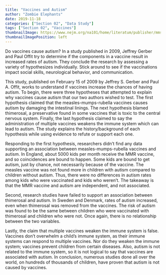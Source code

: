 ```yaml
---
title: "Vaccines and Autism"
author: "Zombie Elephants"
date: 2019-11-18
categories: ["Section 02", "Data Study"]
tags: ["Section 02", "Vaccines"]
thumbnailImage: https://www.nejm.org/na101/home/literatum/publisher/mms/journals/content/nejm/2007/nejm_2007.357.issue-13/nejmp078168/production/images/img_small/nejmp078168_f1.jpeg
thumbnailImagePosition: left
---
```


Do vaccines cause autism? In a study published in 2009, Jeffrey Gerber and Paul Offit try to determine if the components in a vaccine result in increased rates of autism. They conclude the research by assessing a variety of hypothesizes individually.  Stick around to see if the vaccinations impact social skills, neurological behavior, and communication.   

This study, published on February 15 of 2009 by Jeffrey S. Gerber and Paul A. Offit, works to understand if vaccines increase the chances of having autism. To begin, there were three hypotheses that attempted to explain why vaccines cause autism that our two authors wished to test. The first hypothesis claimed that the measles-mumps-rubella vaccines causes autism by damaging the intestinal linings. The next hypothesis blamed thimerosal, a preservative found in some vaccines that is toxic to the central nervous system. Finally, the last hypothesis claimed to say the administration of multiple vaccines weakens the immune system which can lead to autism. The study explains the history/background of each hypothesis while using evidence to refute or support each one.  

Responding to the first hypothesis, researchers didn’t find any data supporting an association between measles-mumps-rubella vaccines and autism. In England, about 5000 kids per month receive the MMR vaccine, and so coincidences are bound to happen. Some kids are bound to get autism, just by chance, not necessarily because of the vaccine. The measles vaccine was not found more in children with autism compared to children without autism. Thus, there were no differences in autism rates among kids who were vaccinated and kids who weren’t. The takeaway is that the MMR vaccine and autism are independent, and not associated.  

Second, research studies have failed to support an association between thimerosal and autism. In Sweden and Denmark, rates of autism increased, even when thimerosal was removed from the vaccines. The risk of autism was found to be the same between children who were vaccinated with thimerosal and children who were not. Once again, there is no relationship between the two variables.  

Lastly, the claim that multiple vaccines weaken the immune system is false. Vaccines don’t overwhelm a child’s immune system, as their immune systems can respond to multiple vaccines. Nor do they weaken the immune system; vaccines prevent children from certain diseases. Also, autism is not related to the immune system, so it is not logical to say that vaccines are associated with autism. In conclusion, numerous studies done all over the world, on hundreds of thousands of children, have proven that autism is not caused by vaccines.  
